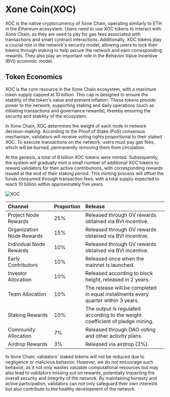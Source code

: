 # Xone Coin(XOC)

XOC is the native cryptocurrency of Xone Chain, operating similarly to ETH in the Ethereum ecosystem. Users need to use XOC tokens to interact with Xone Chain, as they are used to pay for gas fees associated with transactions and smart contract interactions. Additionally, XOC tokens play a crucial role in the network's security model, allowing users to lock their tokens through staking to help secure the network and earn corresponding rewards. They also play an important role in the Behavior Value Incentive (BVI) economic model.

## Token Economics

XOC is the core resource in the Xone Chain ecosystem, with a maximum token supply capped at 10 billion. This cap is designed to ensure the stability of the token's value and prevent inflation. These tokens provide power to the network, supporting staking and daily operations (such as initiating transactions and governance rewards), thereby ensuring the security and stability of the ecosystem.

In Xone Chain, XOC determines the weight of each node in network decision-making. According to the Proof of Stake (PoS) consensus mechanism, validators will receive voting rights proportional to their staked XOC. To execute transactions on the network, users must pay gas fees, which will be burned, permanently removing them from circulation.

At the genesis, a total of 8 billion XOC tokens were minted. Subsequently, the system will gradually mint a small number of additional XOC tokens to reward validators for their active contributions, with corresponding rewards issued at the end of their staking period. This minting process will offset the funds consumed through transaction fees, with a total supply expected to reach 10 billion within approximately five years.

![XOC](/images/Charts.png)

|  Channel  | Proportion    | Release   | 
| :-----    | :----         | :----     |
|  Project Node Rewards  | 25%    | Released through GV rewards obtained via BVI incentive.   | 
|  Organization Node Rewards  | 15%    | Released through GV rewards obtained via BVI incentive.   | 
|  Individual Node Rewards  | 10%    | Released through GV rewards obtained via BVI incentive.   | 
|  Early Contributors  | 10%    | Released once when the mainnet is launched.   | 
|  Investor Allocation  | 10%    | Released according to block height, released in 2 years.   | 
|  Team Allocation  | 10%    | The release will be completed in equal installments every quarter within 3 years.   | 
|  Staking Rewards  | 10%    | The output is regulated according to the weight coefficient of pledge mining.   | 
|  Community Allocation  | 7%    | Released through DAO voting and other activity plans.   | 
|  Airdrop Rewards  | 3%    | Released via airdrop (3%).   | 

In Xone Chain, validators’ staked tokens will not be reduced due to negligence or malicious behavior. However, we do not encourage such behavior, as it not only wastes valuable computational resources but may also lead to validators missing out on rewards, potentially impacting the overall security and integrity of the network. By maintaining honesty and active participation, validators can not only safeguard their own interests but also contribute to the healthy development of the network.